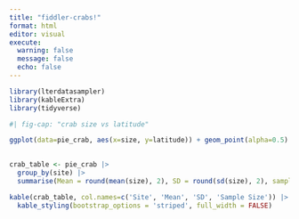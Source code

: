 ```yaml
---
title: "fiddler-crabs!"
format: html
editor: visual
execute: 
  warning: false
  message: false
  echo: false
---
```


```r
library(lterdatasampler)
library(kableExtra)
library(tidyverse)

```

```r
#| fig-cap: "crab size vs latitude"

ggplot(data=pie_crab, aes(x=size, y=latitude)) + geom_point(alpha=0.5) 
   

```

```r
crab_table <- pie_crab |> 
  group_by(site) |> 
  summarise(Mean = round(mean(size), 2), SD = round(sd(size), 2), sample_size = n())
```

```r
kable(crab_table, col.names=c('Site', 'Mean', 'SD', 'Sample Size')) |> 
  kable_styling(bootstrap_options = 'striped', full_width = FALSE)
```

